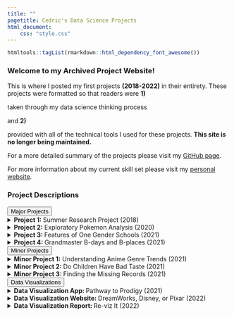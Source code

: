 ```yaml
---
title: ""
pagetitle: Cedric's Data Science Projects
html_document:
    css: "style.css"
---
```


```r
htmltools::tagList(rmarkdown::html_dependency_font_awesome())
```

<div class= "main">

<div class = "article article2">

<div id = "line"></div>
<div class = "section section1">

### Welcome to my Archived Project Website! 

This is where I posted my first projects <b>(2018-2022)</b> in their entirety. These projects were formatted so that readers were  <b>1)</b> <p class = "reasons"> taken through my data science thinking process</p> and <b> 2)</b> <p class = "reasons">provided with all of the technical tools I used for these projects. <b>This site is no longer being maintained.</b></p> 


For a more detailed summary of the projects please visit my [GitHub page](https://github.com/larylc/Independent-Projects-).

For more information about my current skill set please visit my [personal website](https://cedriclary.netlify.app/).

</div>

<div id = "line"></div>


<div class = "section section2">
### Project Descriptions 

<div id= "menu1">
<div class= "dropdown dropdown1">
<button class= "drop-button">Major Projects</button>
<details>
<summary><b> Project 1: </b> Summer Research Project (2018) </summary>
<a href= "https://larylc.github.io/Independent-Projects-/Summer-Research-2018-Markdown.html">Investigated how movement affects forked fungus beetle social network position.</a> 
</details>
<details>
<summary><b> Project 2:</b> Exploratory Pokemon Analysis (2020) </summary>
<a href= "https://larylc.github.io/Independent-Projects-/pokemon-project-2020.html" >Explored data visualization using Pokemon gaming data.</a> 
</details>
<details>
<summary><b> Project 3: </b> Features of One Gender Schools (2021) </summary>
<a href= "https://larylc.github.io/Independent-Projects-/gendered_education_project_complete.html">Analyzed the key differences between co-ed colleges and single sex colleges.</a> 
</details>
<details>
<summary><b> Project 4: </b> Grandmaster B-days and B-places (2021) </summary>
<a href= "https://larylc.github.io/chess_bdays_bplaces/">Created original data set of chess grandmaster birth information using web-scraping tools and Wikipedia pages.</a> 
</details>

</div>

<div class= "dropdown dropdown2">
<button class= "drop-button">Minor Projects</button>
<details>
<summary><b> Minor Project 1:</b> Understanding Anime Genre Trends (2021) </summary>
<a href= "https://loganlary.shinyapps.io/anime1_030521/?_ga=2.199251374.1633841057.1615147342-569369622.1613318148">Examined popularity of anime genres. </a> 
</details>

<details>
<summary><b> Minor Project 2: </b> Do Children Have Bad Taste (2021) </summary>
<a href= "https://larylc.github.io/Independent-Projects-/tvanalysis.html">Explored how tv show ratings differ across age categories.</a> 
</details>

<details>
<summary><b> Minor Project 3: </b> Finding the Missing Records (2021) </summary>
<a href= "https://larylc.github.io/Independent-Projects-/missing_chess_records.html">Created original data set of chess grandmaster rating histories before the year 2000.</a> 
</details>
</div>


<div class= "dropdown dropdown3">
<button class= "drop-button">Data Visualizations</button>
<details>
<summary><b> Data Visualization App: </b> Pathway to Prodigy (2021) </summary>
<a href= "https://loganlary.shinyapps.io/prodigy_pathway/">Used original chess prodigy data set to create app that compares the rating trajectories of chess players over age ranges.</a> 
</details>

<details>
<summary><b> Data Visualization Website: </b> DreamWorks, Disney, or Pixar (2022) </summary>
<a href= "https://larylc.github.io/Independent-Projects-/dreamworks_disney_pixar.html">Used IMDB and Wikipedia data to analyze differences between animation studio movies.</a> 
</details>



<details>
<summary><b> Data Visualization Report: </b> Re-viz It (2022) </summary>
<a href= "https://larylc.github.io/Independent-Projects-/reviz_it.html">Redesigned old graphs using best data visualization best practices.</a> 
</details>

</div>
</div>
</div>









</div>
</div>



